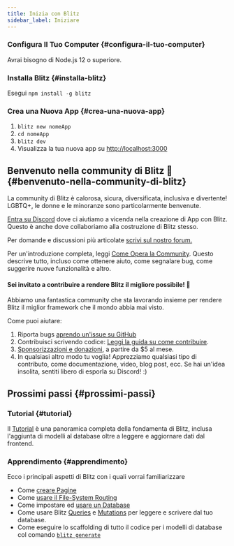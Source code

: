 ```yaml
---
title: Inizia con Blitz
sidebar_label: Iniziare
---
```


### Configura Il Tuo Computer {#configura-il-tuo-computer}

Avrai bisogno di Node.js 12 o superiore.

### Installa Blitz {#installa-blitz}

Esegui `npm install -g blitz`

### Crea una Nuova App {#crea-una-nuova-app}

1. `blitz new nomeApp`
2. `cd nomeApp`
3. `blitz dev`
4. Visualizza la tua nuova app su
   [http://localhost:3000](http://localhost:3000)

## Benvenuto nella community di Blitz 👋 {#benvenuto-nella-community-di-blitz}

La community di Blitz è calorosa, sicura, diversificata, inclusiva e
divertente! LGBTQ+, le donne e le minoranze sono particolarmente
benvenute.

[Entra su Discord](https://discord.blitzjs.com) dove ci aiutiamo a vicenda
nella creazione di App con Blitz. Questo è anche dove collaboriamo alla
costruzione di Blitz stesso.

Per domande e discussioni più articolate
[scrivi sul nostro forum.](https://github.com/blitz-js/blitz/discussions)

Per un'introduzione completa, leggi
[Come Opera la Community](./how-the-community-operates). Questo descrive
tutto, incluso come ottenere aiuto, come segnalare bug, come suggerire
nuove funzionalità e altro.

#### Sei invitato a contribuire a rendere Blitz il migliore possibile! 🤝

Abbiamo una fantastica community che sta lavorando insieme per rendere
Blitz il miglior framework che il mondo abbia mai visto.

Come puoi aiutare:

1. Riporta bugs
   [aprendo un'issue su GitHub](https://github.com/blitz-js/blitz/issues/new/choose)
1. Contribuisci scrivendo codice:
   [Leggi la guida su come contribuire](./contributing).
1. [Sponsorizzazioni e donazioni](https://github.com/blitz-js/blitz#sponsors-and-donations),
   a partire da $5 al mese.
1. In qualsiasi altro modo tu voglia! Apprezziamo qualsiasi tipo di
   contributo, come documentazione, video, blog post, ecc. Se hai un'idea
   insolita, sentiti libero di esporla su Discord! :)

## Prossimi passi {#prossimi-passi}

### Tutorial {#tutorial}

Il [Tutorial](./tutorial) è una panoramica completa della fondamenta di
Blitz, inclusa l'aggiunta di modelli al database oltre a leggere e
aggiornare dati dal frontend.

### Apprendimento {#apprendimento}

Ecco i principali aspetti di Blitz con i quali vorrai familiarizzare

- Come [creare Pagine](./pages)
- Come [usare il File-System Routing](./routing)
- Come impostare ed [usare un Database](./database-overview)
- Come usare Blitz [Queries](./query-resolvers) e
  [Mutations](./mutation-resolvers) per leggere e scrivere dal tuo
  database.
- Come eseguire lo scaffolding di tutto il codice per i modelli di
  database col comando [`blitz generate`](./cli-generate)
